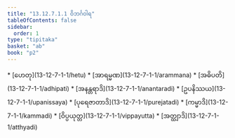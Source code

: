 ```yaml
---
title: "13.12.7.1.1 ဝိဘင်္ဂဝါရ"
tableOfContents: false
sidebar:
  order: 1
type: "tipitaka"
basket: "ab"
book: "p2"
---
```



<DynamicBreadcrumb />



<TableOfContents book="p2" section="13.12.7.1.1">
* [ဟေတု](13-12-7-1-1/hetu)
* [အာရမ္မဏ](13-12-7-1-1/arammana)
* [အဓိပတိ](13-12-7-1-1/adhipati)
* [အနန္တရာဒိ](13-12-7-1-1/anantaradi)
* [ဥပနိဿယ](13-12-7-1-1/upanissaya)
* [ပုရေဇာတာဒိ](13-12-7-1-1/purejatadi)
* [ကမ္မာဒိ](13-12-7-1-1/kammadi)
* [ဝိပ္ပယုတ္တ](13-12-7-1-1/vippayutta)
* [အတ္ထျာဒိ](13-12-7-1-1/atthyadi)
</TableOfContents>